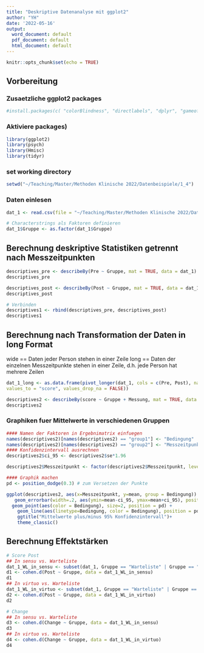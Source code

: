 ```yaml
---
title: "Deskriptive Datenanalyse mit ggplot2"
author: "YH"
date: '2022-05-16'
output:
  word_document: default
  pdf_document: default
  html_document: default
---
```


```r
knitr::opts_chunk$set(echo = TRUE)
```

## Vorbereitung
### Zusaetzliche ggplot2 packages

```r
#install.packages(c( "colorBlindness", "directlabels", "dplyr", "gameofthrones", "ggforce", "gghighlight", "ggnewscale", "ggplot2", "ggraph", "ggrepel", "ggtext", "ggthemes", "hexbin", "Hmisc", "mapproj", "maps", "munsell", "ozmaps", "paletteer", "patchwork", "rmapshaper", "scico", "seriation", "sf", "stars", "tidygraph", "tidyr", "wesanderson"))
```
### Aktiviere packages)
```r
library(ggplot2)
library(psych)
library(Hmisc)
library(tidyr)
```
### set working directory
```r
setwd("~/Teaching/Master/Methoden Klinische 2022/Datenbeispiele/1_4")
```

### Daten einlesen
```r
dat_1 <- read.csv(file = "~/Teaching/Master/Methoden Klinische 2022/Datenbeispiele/1_4/Dat_VR_Anxiety_1.csv", header = TRUE, sep = ",", dec = ".", na.strings = "NA")

# Characterstrings als Faktoren definieren
dat_1$Gruppe <- as.factor(dat_1$Gruppe) 

```

## Berechnung deskriptive Statistiken getrennt nach Messzeitpunkten

```r
descriptives_pre <- describeBy(Pre ~ Gruppe, mat = TRUE, data = dat_1)
descriptives_pre

descriptives_post <- describeBy(Post ~ Gruppe, mat = TRUE, data = dat_1)
descriptives_post

# Verbinden
descriptives1 <- rbind(descriptives_pre, descriptives_post)
descriptives1
```

## Berechnung nach Transformation der Daten in long Format

wide == Daten jeder Person stehen in einer Zeile
long == Daten der einzelnen Messzeitpunkte stehen in einer Zeile, d.h. jede Person hat mehrere Zeilen

```r
dat_1_long <- as.data.frame(pivot_longer(dat_1, cols = c(Pre, Post), names_to = "Messung",
values_to = "score", values_drop_na = FALSE))

descriptives2 <- describeBy(score ~ Gruppe + Messung, mat = TRUE, data = dat_1_long)
descriptives2
```

### Graphiken fuer Mittelwerte in verschiedenen Gruppen

```r

#### Namen der Faktoren in Ergebnimatrix einfuegen
names(descriptives2)[names(descriptives2) == "group1"] <- "Bedingung"
names(descriptives2)[names(descriptives2) == "group2"] <- "Messzeitpunkt"
#### Konfidenzintervall ausrechnen
descriptives2$ci_95 <- descriptives2$se*1.96

descriptives2$Messzeitpunkt <- factor(descriptives2$Messzeitpunkt, levels = c("Pre", "Post"))

#### Graphik machen
pd <- position_dodge(0.3) # zum Versetzen der Punkte

ggplot(descriptives2, aes(x=Messzeitpunkt, y=mean, group = Bedingung)) + 
   geom_errorbar(width=.2, aes(ymin=mean-ci_95, ymax=mean+ci_95), position = pd) +
  geom_point(aes(color = Bedingung), size=2, position = pd) +
    geom_line(aes(linetype=Bedingung, color = Bedingung), position = pd) +
    ggtitle("Mittelwerte plus/minus 95% Konfidenzintervall")+
    theme_classic()
```
## Berechnung Effektstärken

```r
# Score Post
## In sensu vs. Warteliste
dat_1_WL_in_sensu <- subset(dat_1, Gruppe == "Warteliste" | Gruppe == "in_sensu")
d1 <- cohen.d(Post ~ Gruppe, data = dat_1_WL_in_sensu)
d1
## In virtuo vs. Warteliste
dat_1_WL_in_virtuo <- subset(dat_1, Gruppe == "Warteliste" | Gruppe == "in_virtuo")
d2 <- cohen.d(Post ~ Gruppe, data = dat_1_WL_in_virtuo)
d2

# Change
## In sensu vs. Warteliste
d3 <- cohen.d(Change ~ Gruppe, data = dat_1_WL_in_sensu)
d3
## In virtuo vs. Warteliste
d4 <- cohen.d(Change ~ Gruppe, data = dat_1_WL_in_virtuo)
d4
```
